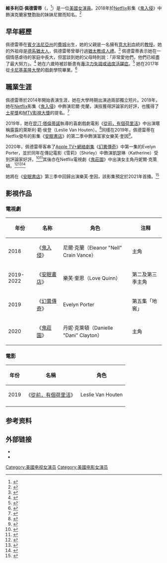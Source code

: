 {{noteTA
|G1=Show
|G2=Movie
}}
{{Infobox entertainer
| name          = 維多利亞·佩德雷蒂<br>Victoria Pedretti
| type = 女演員
| image         =
| imagesize     = 
| caption       = 2020年的佩德雷蒂
 | occupation  = 演員
 | birthname   = Victoria Pedretti
| birth_date     = {{birth date and age|1995|3|23}}
| birth_place   = {{USA}}[[美國|美國]][[賓夕法尼亞州|賓夕法尼亞州]][[費城|費城]]
| death_date     = 
| death_place    = 
| education    = [[卡尼基美隆大學|卡尼基美隆大學]][[表演藝術|表演藝術]][[學士|學士]]
| nationality = {{USA}}
| 代表作 = 《[[鬼入侵|鬼入侵]]》<br />《[[安眠書店_(電視劇)|安眠書店]]》<br/>《[[鬼莊園|鬼莊園]]》
| yearsactive   = 2014年至今
| parents       = 
| spouse        = 
| children      = 
| website      = 
| notable role  = 
| cesarawards = 
| awards = 
| imdb = 6442992
}}

'''維多利亞·佩德雷蒂'''（{{lang-en|Victoria Pedretti}}，{{bd|1995年|3月23日}}<ref>{{cite web|url=https://www.msn.com/en-au/entertainment/tv/who-is-victoria-pedretti-everything-you-need-to-know-about-the-new-star-of-you-season-two/ar-BBYnI8N|title=Who Is Victoria Pedretti? Everything You Need To Know About The New Star Of 'YOU' Season Two|last=Wahi|first=Sukriti|work=MSN Entertainment|date=December 27, 2019|access-date=May 9, 2020|archive-date=2020-10-06|archive-url=https://web.archive.org/web/20201006041217/https://www.msn.com/en-au/entertainment/tv/who-is-victoria-pedretti-everything-you-need-to-know-about-the-new-star-of-you-season-two/ar-BBYnI8N/|dead-url=no}}</ref>）是一位[[美國|美國]][[女演員|女演員]]。2018年於[[Netflix|Netflix]]影集《[[鬼入侵|鬼入侵]]》中飾演克蘭家雙胞胎的妹妹尼爾而知名。<ref name="Casting1">{{cite web|last=N'Duka|first=Amanda|title=''The Haunting Of Hill House'': Lulu Wilson & Victoria Pedretti Cast In Netflix Series Re-Imagining|url=https://deadline.com/2017/09/the-haunting-of-hill-house-lulu-wilson-victoria-pedretti-netflix-series-adaptation-1202170033/|website=[[Deadline_Hollywood|Deadline Hollywood]]|date=September 14, 2017|accessdate=October 22, 2018|archive-url=https://web.archive.org/web/20180710195024/https://deadline.com/2017/09/the-haunting-of-hill-house-lulu-wilson-victoria-pedretti-netflix-series-adaptation-1202170033/|archive-date=July 10, 2018|}}</ref>

== 早年經歷 ==
佩德雷蒂在[[賓夕法尼亞州|賓夕法尼亞州]]的[[費城|費城]]出生，她的父親是一名擁有[[意大利|意大利]]血統的[[教授|教授]]。她的外祖母是[[德系猶太人|德系猶太人]]，佩德雷蒂曾舉行過[[猶太教成人禮|猶太教成人禮]]。<ref>{{cite web |last1=Rice |first1=Lilyanne |title=Inside Victoria Pedretti's life, her parents and boyfriend |url=https://www.stylesrant.com/inside-victoria-pedretti-life/ |website=stylesrant.com |access-date=18 November 2020 |archive-date=2021-01-28 |archive-url=https://web.archive.org/web/20210128075010/https://www.stylesrant.com/inside-victoria-pedretti-life/ |dead-url=no }}</ref>
佩德雷蒂表示她在一個情感虐待的家庭中長大，但當談到她的父母時則說：「非常愛他們，他們已經盡了最大努力」。<ref>{{Citation|title=Victoria Pedretti Laughs and Cries Her Way to Accepting The Gift of Her Sensitivity|url=https://www.youtube.com/watch?v=TG4hX6LBMjI|language=en|access-date=2022-02-04}}</ref> 她在六歲時被診斷患有[[專注力失調或過度活躍症|專注力失調或過度活躍症]]。<ref>{{cite web|url=https://www.glamourmagazine.co.uk/article/victoria-pedretti-interview-2020|title='People tried to tell me about my own mind my entire life': Star of Netflix's 'You' & The Haunting of Bly Manor, Victoria Pedretti, powerfully opens up about having ADD|last=Smith|first=Josh|work=[[Glamour_(magazine)|Glamour]]|date=October 26, 2020|access-date=December 6, 2020|archive-date=2021-04-28|archive-url=https://web.archive.org/web/20210428065316/https://www.glamourmagazine.co.uk/article/victoria-pedretti-interview-2020|dead-url=no}}</ref>
她在2017年從[[卡尼基美隆大學|卡尼基美隆大學]]的戲劇學院畢業。<ref>{{Cite web |url=https://drama.cmu.edu/victoria-pedretti/ |title=Victoria Pedretti |date=October 22, 2018 |website=Carnegie Mellon University School of Drama |access-date=October 23, 2018 |archive-url=https://web.archive.org/web/20181023120109/https://drama.cmu.edu/victoria-pedretti/ |archive-date=October 23, 2018 | }}</ref>

== 職業生涯 ==
佩德雷蒂於2014年開始表演生涯，她在大學時期出演過兩部獨立短片。2018年，她在[[Netflix|Netflix]]影集《[[鬼入侵|鬼入侵]]》中飾演尼爾·克蘭，演技獲得評論家的好評，也獲得了[[土星獎|土星獎]]和[[MTV影視大獎|MTV影視大獎]]的提名。<ref>{{cite web|url=https://www.thethings.com/netflix-praises-victoria-pedrettis-performance-in-the-haunting-of-bly-manor/|title=Netflix Praises Victoria Pedretti's Performance In 'The Haunting Of Bly Manor'|last=Sarrubba|first=Stefania|work=The Things|date=October 12, 2020|access-date=October 22, 2020|archive-date=2020-12-18|archive-url=https://web.archive.org/web/20201218143137/https://www.thethings.com/netflix-praises-victoria-pedrettis-performance-in-the-haunting-of-bly-manor/|dead-url=no}}</ref>

2019年，她在[[昆汀·塔倫蒂諾|昆汀·塔倫蒂諾]]執導的喜劇戲劇電影《[[從前，有個荷里活|從前，有個荷里活]]》中出演暱稱露露的萊斯利·範·侯登（Leslie Van Houten）。<ref name="Casting2">{{cite web|url=https://www.thewrap.com/charles-manson-damon-herriman-quentin-tarantino-once-upon-time-hollywood-rumer-willis/|title=''Once Upon a Time in Hollywood'' Adds Rumer Willis, Margaret Qualley and Damon Herriman|last=Gonzalez|first=Umberto|date=August 28, 2018|website=[[TheWrap|TheWrap]]|archive-url=https://web.archive.org/web/20180829110013/https://www.thewrap.com/charles-manson-damon-herriman-quentin-tarantino-once-upon-time-hollywood-rumer-willis/|archive-date=August 29, 2018|accessdate=January 30, 2019}}</ref>同樣在2019年，佩德雷蒂在Netflix發布的影集《[[安眠書店_(電視劇)|安眠書店]]》的第二季中飾演富家女樂芙·奎因<ref name="Casting3">{{Cite news|url=https://deadline.com/2019/01/you-victoria-pedretti-cast-female-lead-season-2-netflix-1202545163/|title=''You'': Victoria Pedretti Cast As the Female Lead In Series' Second Season On Netflix|last=Andreeva|first=Nellie|date=January 30, 2019|website=[[Deadline_Hollywood|Deadline Hollywood]]|access-date=January 30, 2019|archive-url=https://web.archive.org/web/20190130212631/https://deadline.com/2019/01/you-victoria-pedretti-cast-female-lead-season-2-netflix-1202545163/|archive-date=January 30, 2019|}}</ref>。

2020年，佩德雷蒂客串了[[Apple_TV+|Apple TV+]][[網絡劇集|網絡劇集]]《[[幻異傳奇|幻異傳奇]]》中第一集的Evelyn Porter，並於同年在傳記電影《雪莉》（Shirley）中飾演凱瑟琳（Katherine）受到評論家好評。<ref>{{Cite web|date=2020-06-06|title=Movie Review – Shirley (2020)|url=https://www.flickeringmyth.com/2020/06/movie-review-shirley-2020-2/|access-date=2020-06-18|website=Flickering Myth|language=en-US}}</ref><ref>{{Citation|title=Shirley (2020)|url=https://www.rottentomatoes.com/m/shirley_2020|language=en|access-date=2020-06-18|archive-date=2020-11-06|archive-url=https://web.archive.org/web/20201106162012/https://www.rottentomatoes.com/m/shirley_2020|dead-url=no}}</ref>其後亦在Netflix電視劇《[[鬼莊園|鬼莊園]]》中出演女主角丹妮爾·克萊頓。<ref>{{cite web|url=https://deadline.com/2019/06/victoria-pedretti-star-the-haunting-of-bly-manor-anthology-series-cast-netflix-1202639440/|title=Victoria Pedretti To Headline 'The Haunting of Bly Manor' Netflix Series|last=Andreeva|first=Nellie|work=[[Deadline_Hollywood|Deadline Hollywood]]|date=June 28, 2019|access-date=June 29, 2019|archive-url=https://web.archive.org/web/20190629034711/https://deadline.com/2019/06/victoria-pedretti-star-the-haunting-of-bly-manor-anthology-series-cast-netflix-1202639440/|archive-date=June 29, 2019|}}</ref><ref>{{cite web|url=https://tvline.com/2019/06/28/haunting-of-hill-house-season-2-cast-victoria-pedretti-bly-manor/|title=Hill House's Victoria Pedretti Returning for Netflix's The Haunting of Bly Manor|last=Swift|first=Andy|work=TVLine|date=June 28, 2019|access-date=June 29, 2019|archive-url=https://web.archive.org/web/20190629104258/https://tvline.com/2019/06/28/haunting-of-hill-house-season-2-cast-victoria-pedretti-bly-manor/|archive-date=June 29, 2019|}}</ref><ref>{{cite web|url=https://deadline.com/video/netflix-the-haunting-of-bly-manor-sets-launch-first-teaser/|title=Netflix’s ‘The Haunting Of Bly Manor’ Sets Launch Date, Offers First Teaser|work=[[Deadline_Hollywood|Deadline Hollywood]]|first=Bruce|last=Haring|date=August 31, 2020|access-date=October 8, 2020|archive-date=2020-08-31|archive-url=https://web.archive.org/web/20200831172143/https://deadline.com/video/netflix-the-haunting-of-bly-manor-sets-launch-first-teaser/|dead-url=no}}</ref>

她將在《[[安眠書店_(電視劇)|安眠書店]]》第三季中回歸出演樂芙·奎因，該影集預定於2021年首播。<ref>{{cite web|url=https://www.radiotimes.com/news/on-demand/2019-11-11/you-season-2-netflix-release-date/|title=When is You series two released on Netflix?|last=Carr|first=Flora|work=Radio Times|date=November 11, 2019|access-date=November 11, 2019|archive-url=https://web.archive.org/web/20191111164732/https://www.radiotimes.com/news/on-demand/2019-11-11/you-season-2-netflix-release-date/|archive-date=November 11, 2019|}}</ref>

== 影視作品 ==
=== 電視劇 ===
{| class="wikitable sortable"
! 年份
! 名称
! 角色
! class="unsortable" | 注释
|-
| 2018
| 《[[鬼入侵|鬼入侵]]》
| 尼爾·克蘭（Eleanor "Nell" Crain Vance）
| 主角
|-
| 2019-2022
| 《[[安眠書店_(電視劇)|安眠書店]]》
| 樂芙·奎恩（Love Quinn）
| 第二及第三季主角
|-
| 2019
| 《[[幻異傳奇|幻異傳奇]]》
| Evelyn Porter
| 第五集「地窖」
|-
| 2020
| 《[[鬼莊園|鬼莊園]]》
| 丹妮·克萊頓（Danielle "Dani" Clayton）
| 主角
|}

===電影===
{| class="wikitable sortable"
|-
! 年份
! 名稱
! 角色
|-
| 2019
|《[[從前，有個荷里活|從前，有個荷里活]]》
| Leslie Van Houten
|-
|}

==参考资料==
{{Reflist|2}}

==外部链接==
*{{imdb name|6442992}}
*{{instagram|then0t0ri0usvip}}

{{DEFAULTSORT:Pedretti, Victoria}}
[[Category:美國电视女演员|Category:美國电视女演员]]
[[Category:美國电影女演员|Category:美國电影女演员]]